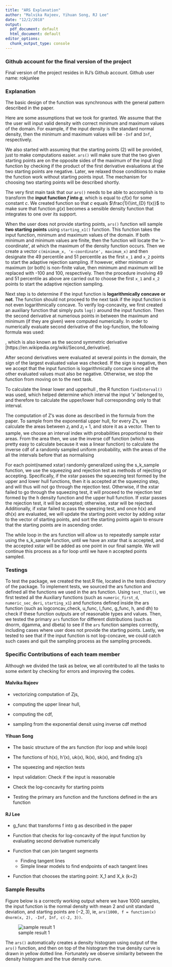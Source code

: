 ```yaml
---
title: "ARS Explanation"
author: "Malvika Rajeev, Yihuan Song, RJ Lee"
date: "12/2/2018"
output:
  pdf_document: default
  html_document: default
editor_options:
  chunk_output_type: console
---
```


### Github account for the final version of the project
Final version of the project resides in RJ's Github account.
Github user name: rokjunlee

<!-- The description does not need to be more than a few pages, but should describe the approach you took in terms of functions/modularity/object-oriented programming, and the testing that you carried out. It must include a paragraph describing the specific contributions of each team member and which person/people were responsible for each component of the work. -->

### Explanation

The basic design of the function was synchronous with the general pattern described in the paper. 

Here are some assumptions that we took for granted. We assume that the the user will input valid density with correct minimum and maximum values of the domain. For example, if the input density is the standard normal density, then the minimum and maximum values will be `-Inf` and `Inf`, respectively.

We also started with assuming that the starting points (2) will be provided, just to make computations easier. `ars()` will make sure that the two given starting points are on the opposite sides of the maximum of the input (log) function by checking if the product of the first derivative evaluations at the two starting points are negative. Later, we relaxed those conditions to make the function work without starting points input. The mechanism for choosing two starting points will be described shortly. 

The very first main task that our `ars()` needs to be able to accomplish is to transform the **input function $f$ into $g$**, which is equal to $cf(x)$ for some constant $c$. We created function so that $c$ equals $\frac{1}{\int_{D} f(x)}$ to make sure that function $g(x)$ becomes a sensible density function that integrates to one over its support. 

When the user does not provide starting points, `ars()` function will sample **two starting points** using `starting_x1()` function. This function takes the input function, minimum and maximum values of the domain. If both minimum and minimum values are finite, then the function will locate the 'x-coordinate', at which the maximum of the density function occurs. Then we create a vector `c(minimum_x, 'x-coordinate', maximum_x)` and then designate the 49 percentile and 51 percentile as the first `x_1` and `x_2` points to start the adaptive rejection sampling. If however, either minimum or maximum (or both) is non-finite value, then minimum and maximum will be replaced with -100 and 100, respectively. Then the procedure involving 49 and 51 percentile as above are carried out to choose the first `x_1` and `x_2` points to start the adaptive rejection sampling.


Next step is to determine if the input function is **logarithmically concave or not**. The function should not proceed to the next task if the input function is not even logarithmically concave. To verify log-concavity, we first created an auxiliary function that simply puts `log()` around the input function. Then the second derivative at numerious points in between the maximum and minimum (if they are given) were computed numerically. In order to numerically evaluate second derivative of the log-function, the following formula was used:

\begin{align*}
  f''(x) = lim_{h \rightarrow 0} \frac{f(x+h)-2f(x)+f(x+h)}{h^{2}}
\end{align*}
, which is also known as the second symmetric derivative [https://en.wikipedia.org/wiki/Second_derivative]. 

After second derivatives were evaluated at several points in the domain, the sign of the largest evaluated value was checked. If the sign is negative, then we accept that the input function is logarithmically concave since all the other evaluated values must also be negative. Otherwise, we stop the function from moving on to the next task.

To calculate the linear lower and upperhull , the R function `findInterval()` was used, which helped determine which interval the input 'x' belonged to, and therefore to calculate the upper/lower hull corresponding only to that interval. 


The computation of Z's was done as described in the formula from the paper. To sample from the exponential upper hull, for every Z's, we calculate the areas between $z_i$ and  $z_i+1$, and store it as a vector. Then to sample, we choose an interval index with probabilities proportional to their areas. From the area then, we use the inverse cdf function (which was pretty easy to calculate because it was a linear function) to calculate the inverse cdf of a randomly sampled uniform probability, with the areas of the all the intervals before that as normalising 



For each point(named xstar) randomly generalized using the s_k_sample function, we use the squeezing and rejection test as methods of rejecting or accepting. Specifically, if the xstar passes the squeezing test formed by the upper and lower hull functions, then it is accepted at the squeezing step, and will thus will not go through the rejection test. Otherwise, if the xstar failed to go through the squeezing test, it will proceed to the rejection test formed by the h density function and the upper hull function. If xstar passes the rejection test, it will be accepted; otherwise, xstar will be rejected. Additionally, if xstar failed to pass the sqeezing test, and once h(x) and dh(x) are evaluated, we will update the starting point vector by adding xstar to the vector of starting points, and sort the starting points again to ensure that the starting points are in ascending order. 

The while loop in the ars function will allow us to repeatedly sample xstar using the s_k_sample function, until we have an xstar that is accepted, and the accepted xstar will be added as one point in our final sample. We will continue this process as a for loop until we have n accepted points sampled. 


### Testings

To test the package, we created the test.R file, located in the tests directory of the package.
To implement tests, we sourced the ars function and defined all the functions we used in the ars function. Using `test_that()`, we first tested all the Auxiliary functions (such as `numeric_first_d`, `numeric_sec_deri`, `starting_x1`) and functions defined inside the ars function (such as logconcav_check, u_func, l_func, g_func, h, and dh) to check if these function outputs are of reasonable types and values. 
Then, we tested the primary `ars` function for different distributions (such as dnorm, dgamma, and dbeta) to see if the `ars` function samples correctly, including cases where user does not provide the starting points. 
Lastly, we tested to see that if the input function is not log-concave, we could catch such cases and quit the sampling process as the sampling proceeds.


### Specific Contributions of each team member 

Although we divided the task as below, we all contributed to all the tasks to some extent by checking for errors and improving the codes.

#### Malvika Rajeev
* vectorizing computation of Zjs, 

* computing the upper linear hull, 

* computing the cdf, 

* sampling from the exponential densit using inverse cdf method

#### Yihuan Song
* The basic structure of the ars function (for loop and while loop)

* The functions of h(x), h'(x), uk(x), lk(x), sk(x), and finding zj's

* The squeezing and rejection tests

* Input validation: Check if the input is reasonable

* Check the log-concavity for starting points

* Testing the primary ars function and the functions defined in the ars function


#### RJ Lee
* g_func that transforms f into g as described in the paper

* Function that checks for log-concavity of the input function by evaluating second derivative numerically

* Function that can join tangent segments
    - Finding tangent lines
    - Simple linear models to find endpoints of each tangent lines
* Function that chooses the starting point: X_1 and X_k (k=2)


### Sample Results

Figure below is a correctly working output where we have 1000 samples, the input function is the normal density with mean 2 and unit standard deviation, and starting points are $(-2, 3)$, ie, `ars(1000, f = function(x) dnorm(x, 2), -Inf, Inf, c(-2, 3))`.

![sample result 1](image/ars(1000, dnorm(x,2), -Inf, Inf, c(-2,3)).png)

The `ars()` automatically creates a density histogram using output of the `ars()` function, and then on top of the histogram the true density curve is drawn in yellow dotted line. Fortunately we observe similarity between the density histogram and the true density curve.
